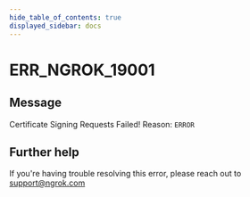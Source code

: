 ```yaml
---
hide_table_of_contents: true
displayed_sidebar: docs
---
```



# ERR_NGROK_19001

## Message

Certificate Signing Requests Failed! Reason: `ERROR`

<ErrorDetails error="err_ngrok_19001" />

## Further help

If you're having trouble resolving this error, please reach out to [support@ngrok.com](mailto:support@ngrok.com?subject=Help%20with%20ERR_NGROK_19001)
